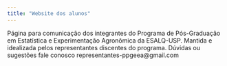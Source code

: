```yaml
---
title: "Website dos alunos"
---
```


Página para comunicação dos integrantes do Programa de Pós-Graduação em
Estatística e Experimentação Agronômica da ESALQ-USP. Mantida e
idealizada pelos representantes discentes do programa. Dúvidas ou
sugestões fale conosco representantes-ppgeea@gmail.com
